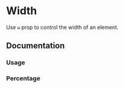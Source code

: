 
# Width

Use `w` prop to control the width of an element.

<Scale themeKey="size" values="w" />

## Documentation

### Usage

<Demo component="width/usage" />

### Percentage

<Demo component="width/percentage-usage" />

